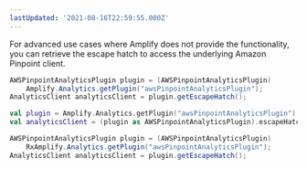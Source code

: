 ```yaml
---
lastUpdated: '2021-08-16T22:59:55.000Z'
---
```

For advanced use cases where Amplify does not provide the functionality, you can retrieve the escape hatch to access the underlying Amazon Pinpoint client.

<BlockSwitcher>
<Block name="Java">

```java
AWSPinpointAnalyticsPlugin plugin = (AWSPinpointAnalyticsPlugin)
    Amplify.Analytics.getPlugin("awsPinpointAnalyticsPlugin");
AnalyticsClient analyticsClient = plugin.getEscapeHatch();
```

</Block>
<Block name="Kotlin">

```kotlin
val plugin = Amplify.Analytics.getPlugin("awsPinpointAnalyticsPlugin")
val analyticsClient = (plugin as AWSPinpointAnalyticsPlugin).escapeHatch
```

</Block>
<Block name="RxJava">

```java
AWSPinpointAnalyticsPlugin plugin = (AWSPinpointAnalyticsPlugin)
    RxAmplify.Analytics.getPlugin("awsPinpointAnalyticsPlugin");
AnalyticsClient analyticsClient = plugin.getEscapeHatch();
```

</Block>
</BlockSwitcher>
